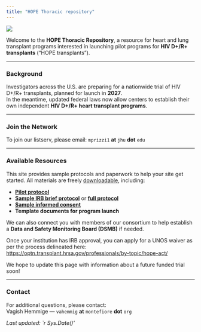 ```yaml
---
title: "HOPE Thoracic repository"
---
```


![](images/hope-in-action.jpg){fig-align="center"}

Welcome to the **HOPE Thoracic Repository**, a resource for heart and lung transplant programs interested in launching pilot programs for **HIV D+/R+ transplants** (“HOPE transplants”).

---

### Background
Investigators across the U.S. are preparing for a nationwide trial of HIV D+/R+ transplants, planned for launch in **2027**.  
In the meantime, updated federal laws now allow centers to establish their own independent **HIV D+/R+ heart transplant programs**.

---

### Join the Network
To join our listserv, please email: `mprizzi1` **at** `jhu` **dot** `edu`

---


### Available Resources
This site provides sample protocols and paperwork to help your site get started. All materials are freely [downloadable](https://hope-thoracic.github.io/HOPE-Thoracic-repository/downloads/), including:

- [**Pilot protocol**](downloads/files/HOPE%20Thoracic%20Pilot%20Protocol.docx)
- [**Sample IRB brief protocol**](downloads/files/Montefiore%20Einstein%20IRB%20brief%20protocol.pdf) or [**full protocol**](downloads/files/Montefiore%20Einstein%20full%20IRB%20submission.pdf)
- [**Sample informed consent**](downloads/files/Montefiore%20Einstein%20HOPE%20consent.pdf)
- **Template documents for program launch**

We can also connect you with members of our consortium to help establish a **Data and Safety Monitoring Board (DSMB)** if needed.

Once your institution has IRB approval, you can apply for a UNOS waiver as per the process delineated here:
[https://optn.transplant.hrsa.gov/professionals/by-topic/hope-act/](https://optn.transplant.hrsa.gov/professionals/by-topic/hope-act/)

We hope to update this page with information about a future funded trial soon!

---

### Contact
For additional questions, please contact:  
Vagish Hemmige — `vahemmig` **at** `montefiore` **dot** `org`

*Last updated: `r Sys.Date()'*